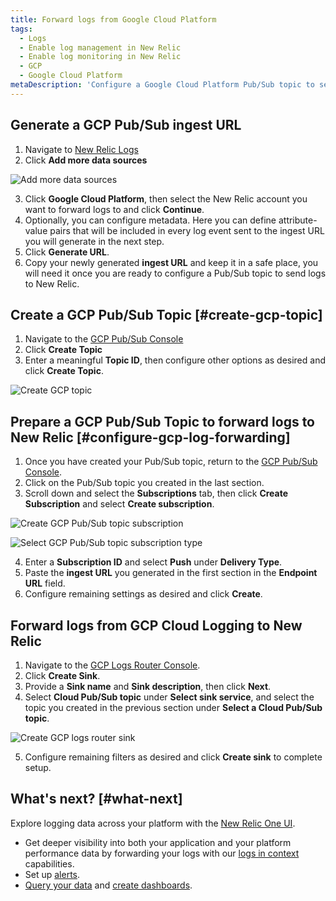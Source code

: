 ```yaml
---
title: Forward logs from Google Cloud Platform
tags:
  - Logs
  - Enable log management in New Relic
  - Enable log monitoring in New Relic
  - GCP
  - Google Cloud Platform
metaDescription: 'Configure a Google Cloud Platform Pub/Sub topic to send logs to New Relic'
---
```


## Generate a GCP Pub/Sub ingest URL

1. Navigate to [New Relic Logs](https://one.newrelic.com/launcher/logger.log-launcher)
2. Click **Add more data sources**

![Add more data sources](./images/gcp-add-more-data.png "Add more data sources")

3. Click **Google Cloud Platform**, then select the New Relic account you want to forward logs to and click **Continue**.
4. Optionally, you can configure metadata. Here you can define attribute-value pairs that will be included in every log event sent to the ingest URL you will generate in the next step. 
5. Click **Generate URL**.
6. Copy your newly generated **ingest URL** and keep it in a safe place, you will need it once you are ready to configure a Pub/Sub topic to send logs to New Relic.

## Create a GCP Pub/Sub Topic [#create-gcp-topic]

1. Navigate to the [GCP Pub/Sub Console](https://console.cloud.google.com/cloudpubsub/topic/list)
2. Click **Create Topic** 
3. Enter a meaningful **Topic ID**, then configure other options as desired and click **Create Topic**.

![Create GCP topic](./images/gcp-create-topic.png "Create GCP topic")

## Prepare a GCP Pub/Sub Topic to forward logs to New Relic [#configure-gcp-log-forwarding]

1. Once you have created your Pub/Sub topic, return to the [GCP Pub/Sub Console](https://console.cloud.google.com/cloudpubsub/topic/list).
2. Click on the Pub/Sub topic you created in the last section.
3. Scroll down and select the **Subscriptions** tab, then click **Create Subscription** and select **Create subscription**.

![Create GCP Pub/Sub topic subscription](./images/gcp-create-subscription.png "Create GCP Pub/Sub topic subscription")

![Select GCP Pub/Sub topic subscription type](./images/gcp-create-subscription-type.png "Select GCP Pub/Sub topic subscription type")

4. Enter a **Subscription ID** and select **Push** under **Delivery Type**.
5. Paste the **ingest URL** you generated in the first section in the **Endpoint URL** field. 
6. Configure remaining settings as desired and click **Create**.

## Forward logs from GCP Cloud Logging to New Relic
1. Navigate to the [GCP Logs Router Console](https://console.cloud.google.com/logs/router).
2. Click **Create Sink**.
3. Provide a **Sink name** and **Sink description**, then click **Next**.
4. Select **Cloud Pub/Sub topic** under **Select sink service**, and select the topic you created in the previous section under **Select a Cloud Pub/Sub topic**.

![Create GCP logs router sink](./images/gcp-create-sink.png "Create GCP logs router sink")

5. Configure remaining filters as desired and click **Create sink** to complete setup.

## What's next? [#what-next]

Explore logging data across your platform with the [New Relic One UI](/docs/logs/log-management/ui-data/use-logs-ui/).

* Get deeper visibility into both your application and your platform performance data by forwarding your logs with our [logs in context](/docs/logs/enable-log-management-new-relic/configure-logs-context/configure-logs-context-apm-agents/) capabilities.
* Set up [alerts](/docs/alerts-applied-intelligence/new-relic-alerts/alert-conditions/create-alert-conditions/).
* [Query your data](/docs/query-your-data/explore-query-data/get-started/introduction-querying-new-relic-data/) and [create dashboards](/docs/query-your-data/explore-query-data/dashboards/introduction-dashboards/).
